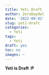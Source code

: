 ```yaml
---
title: Yeti Draft
author: ZeroDayOwl
date: '2022-09-02'
slug: yeti-draft
categories:
  - Yeti
tags:
  - Yeti
draft: yes
toc: no
images: ~
---
```


**Yeti is Draft :P**